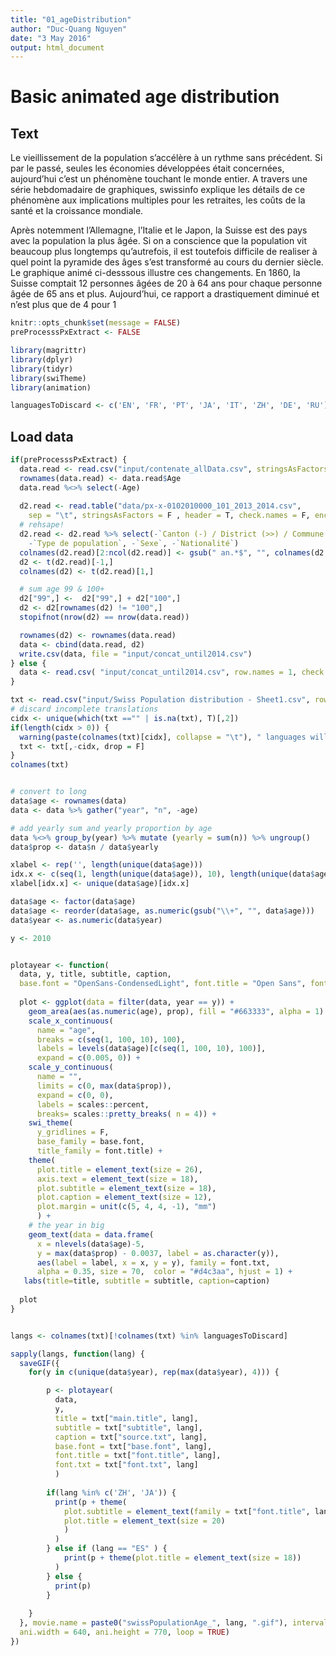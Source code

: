 ```yaml
---
title: "01_ageDistribution"
author: "Duc-Quang Nguyen"
date: "3 May 2016"
output: html_document
---
```


# Basic animated age distribution

## Text

Le vieillissement de la population s'accélère à un rythme sans précédent. Si par le passé, seules les économies développées était concernées, aujourd'hui c'est un phénomène touchant le monde entier. A travers une série hebdomadaire de graphiques, swissinfo explique les détails de ce phénomène aux implications multiples pour les retraites, les coûts de la santé et la croissance mondiale. 

Après notemment l'Allemagne, l'Italie et le Japon, la Suisse est des pays avec la population la plus âgée. Si on a conscience que la population vit beaucoup plus longtemps qu’autrefois, il est toutefois difficile de realiser à quel point la pyramide des âges s'est transformé au cours du dernier siècle. Le graphique animé ci-desssous illustre ces changements. En 1860, la Suisse comptait 12 personnes âgées de 20 à 64 ans pour chaque personne âgée de 65 ans et plus. Aujourd'hui, ce rapport a drastiquement diminué et n'est plus que de 4 pour 1

```r
knitr::opts_chunk$set(message = FALSE)
preProcesssPxExtract <- FALSE

library(magrittr)
library(dplyr)
library(tidyr)
library(swiTheme)
library(animation)

languagesToDiscard <- c('EN', 'FR', 'PT', 'JA', 'IT', 'ZH', 'DE', 'RU')

```

## Load data
```r
if(preProcesssPxExtract) {
  data.read <- read.csv("input/contenate_allData.csv", stringsAsFactors = F, check.names = F)
  rownames(data.read) <- data.read$Age
  data.read %<>% select(-Age)
  
  d2.read <- read.table("data/px-x-0102010000_101_2013_2014.csv", 
    sep = "\t", stringsAsFactors = F , header = T, check.names = F, encoding = "latin1")
  # rehsape! 
  d2.read <- d2.read %>% select(-`Canton (-) / District (>>) / Commune (......)`, 
    -`Type de population`, -`Sexe`, -`Nationalité`)
  colnames(d2.read)[2:ncol(d2.read)] <- gsub(" an.*$", "", colnames(d2.read)[2:ncol(d2.read)]  )
  d2 <- t(d2.read)[-1,]
  colnames(d2) <- t(d2.read)[1,]

  # sum age 99 & 100+
  d2["99",] <-  d2["99",] + d2["100",]
  d2 <- d2[rownames(d2) != "100",]
  stopifnot(nrow(d2) == nrow(data.read))

  rownames(d2) <- rownames(data.read)  
  data <- cbind(data.read, d2)
  write.csv(data, file = "input/concat_until2014.csv")
} else {
  data <- read.csv( "input/concat_until2014.csv", row.names = 1, check.names = F)
}

txt <- read.csv("input/Swiss Population distribution - Sheet1.csv", row.names = 1, stringsAsFactors = F)
# discard incomplete translations
cidx <- unique(which(txt =="" | is.na(txt), T)[,2])
if(length(cidx > 0)) {
  warning(paste(colnames(txt)[cidx], collapse = "\t"), " languages will be discarded!", "\n")
  txt <- txt[,-cidx, drop = F]
}
colnames(txt)


# convert to long
data$age <- rownames(data)
data <- data %>% gather("year", "n", -age)

# add yearly sum and yearly proportion by age
data %<>% group_by(year) %>% mutate (yearly = sum(n)) %>% ungroup()
data$prop <- data$n / data$yearly
```

```r

xlabel <- rep('', length(unique(data$age)))
idx.x <- c(seq(1, length(unique(data$age)), 10), length(unique(data$age)))
xlabel[idx.x] <- unique(data$age)[idx.x]

data$age <- factor(data$age)
data$age <- reorder(data$age, as.numeric(gsub("\\+", "", data$age)))
data$year <- as.numeric(data$year)

y <- 2010


plotayear <- function(
  data, y, title, subtitle, caption, 
  base.font = "OpenSans-CondensedLight", font.title = "Open Sans", font.txt = "Open Sans") {
  
  plot <- ggplot(data = filter(data, year == y)) + 
    geom_area(aes(as.numeric(age), prop), fill = "#663333", alpha = 1) + 
    scale_x_continuous(
      name = "age", 
      breaks = c(seq(1, 100, 10), 100),
      labels = levels(data$age)[c(seq(1, 100, 10), 100)],
      expand = c(0.005, 0)) +
    scale_y_continuous(
      name = "", 
      limits = c(0, max(data$prop)), 
      expand = c(0, 0), 
      labels = scales::percent, 
      breaks= scales::pretty_breaks( n = 4)) +
    swi_theme(
      y_gridlines = F, 
      base_family = base.font, 
      title_family = font.title) + 
    theme(
      plot.title = element_text(size = 26),
      axis.text = element_text(size = 18),
      plot.subtitle = element_text(size = 18),
      plot.caption = element_text(size = 12),
      plot.margin = unit(c(5, 4, 4, -1), "mm")
      ) +  
    # the year in big
    geom_text(data = data.frame(
      x = nlevels(data$age)-5, 
      y = max(data$prop) - 0.0037, label = as.character(y)),
      aes(label = label, x = x, y = y), family = font.txt, 
      alpha = 0.35, size = 70,  color = "#d4c3aa", hjust = 1) +
   labs(title=title, subtitle = subtitle, caption=caption) 
  
  plot
}


langs <- colnames(txt)[!colnames(txt) %in% languagesToDiscard]

sapply(langs, function(lang) {
  saveGIF({
    for(y in c(unique(data$year), rep(max(data$year), 4))) {

        p <- plotayear(
          data, 
          y, 
          title = txt["main.title", lang], 
          subtitle = txt["subtitle", lang], 
          caption = txt["source.txt", lang],
          base.font = txt["base.font", lang], 
          font.title = txt["font.title", lang], 
          font.txt = txt["font.txt", lang]
          )
        
        if(lang %in% c('ZH', 'JA')) {
          print(p + theme(
            plot.subtitle = element_text(family = txt["font.title", lang], size = 13), 
            plot.title = element_text(size = 20)
            )
          )
        } else if (lang == "ES" ) {
            print(p + theme(plot.title = element_text(size = 18))
          )      
        } else {
          print(p)
        }
    
    }
  }, movie.name = paste0("swissPopulationAge_", lang, ".gif"), interval = 0.2, 
  ani.width = 640, ani.height = 770, loop = TRUE)
})








```